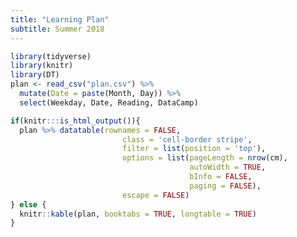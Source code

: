 ```yaml
---
title: "Learning Plan"
subtitle: Summer 2018
---
```




```r
library(tidyverse)
library(knitr)
library(DT)
plan <- read_csv("plan.csv") %>%
  mutate(Date = paste(Month, Day)) %>% 
  select(Weekday, Date, Reading, DataCamp)
```

```r
if(knitr:::is_html_output()){
  plan %>% datatable(rownames = FALSE,
                         class = 'cell-border stripe',
                         filter = list(position = 'top'),
                         options = list(pageLength = nrow(cm), 
                                        autoWidth = TRUE,
                                        bInfo = FALSE,
                                        paging = FALSE),
                         escape = FALSE)
} else {
  knitr::kable(plan, booktabs = TRUE, longtable = TRUE)
}
```